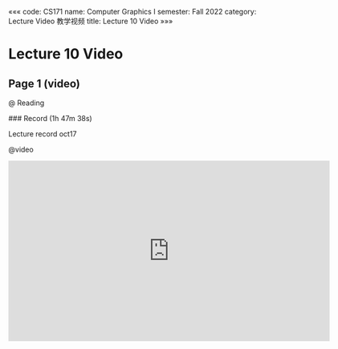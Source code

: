 «««
code: CS171
name: Computer Graphics I
semester: Fall 2022
category: Lecture Video 教学视频
title: Lecture 10 Video
»»»

# Lecture 10 Video

## Page 1 (video)

@ Reading

<div class="markdown-body">
### Record (1h 47m 38s)

Lecture record oct17
</div>

@video

<iframe src="https://sbbrisk.com/e/yjqd8folk6a7.html" frameborder=0 marginwidth=0 marginheight=0 scrolling=no width=640 height=360 allowfullscreen></iframe>
